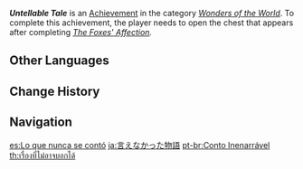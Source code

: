 {{Achievement Infobox
|id           = 81039
|order id     = 1040
|category     = Wonders of the World
|description  = Make an unexpected friend in an unexpected location.
|requirements = Complete ''[[The Foxes' Affection]].''
|primogems    = 5
|tracking     = 
|hidden       = 1
|topic        = 
|type         = Exploration
}}
'''''Untellable Tale''''' is an [[Achievement]] in the category ''[[Wonders of the World]]''. To complete this achievement, the player needs to open the chest that appears after completing ''[[The Foxes' Affection]].''
<!--
==Trivia==

==Video Guides==
{{EVT
|video1   = 
|caption1 = 
}}
-->
==Other Languages==
{{Other Languages
|en      = Untellable Tale
|zhs     = 没能讲出的故事
|zhs_rm  = Méinéng Jiǎngchū de Gùshì
|zht     = 沒能講出的故事
|zht_rm  = Méinéng Jiǎngchū de Gùshì
|zh_tl   = The Story Unable to Be Told
|ja      = 言えなかった物語
|ja_rm   = Ienakatta Monogatari
|ja_tl   = The Story That Couldn't Be Told
|ko      = 말하지 못한 이야기
|ko_rm   = Maraji Motan Iyagi
|ko_tl   = Untellable Story
|es      = Lo que nunca se contó
|es_tl   = That Which Never Was Told
|fr      = L'histoire jamais contée
|fr_tl   = The Never-Told Story
|ru      = История, которую нельзя рассказать
|ru_tl   = Story Which Must Not Be Told
|th      = เรื่องที่ไม่อาจบอกได้
|th_rm   = 
|th_tl   = 
|vi      = Câu chuyện không thể kể
|vi_tl   = 
|de      = Nicht erzählte Geschichte
|de_tl   = Not Told Tale
|id      = Kisah yang Tak Boleh Diceritakan
|id_tl   = Tale that Cannot Be Told
|pt      = Conto Inenarrável
|pt_tl   = 
|tr      = Anlatılmaz Hikaye
|tr_tl   = Untellable Story
|it      = La storia non raccontata
|it_tl   = 
}}

==Change History==
{{Change History|1.2}}
<!--
==References==
{{Reflist}}
-->
==Navigation==
{{Achievement Navbox|Wonders of the World|Exploration}}

[[es:Lo que nunca se contó]]
[[ja:言えなかった物語]]
[[pt-br:Conto Inenarrável]]
[[th:เรื่องที่ไม่อาจบอกได้]]